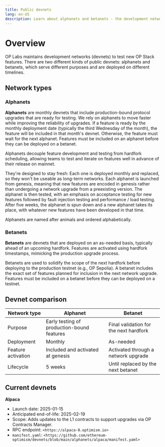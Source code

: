 ```yaml
---
title: Public devnets 
lang: en-US
description: Learn about alphanets and betanets - the development networks for testing upcoming OP Stack releases. 
---
```


# Overview

OP Labs maintains development networks (devnets) to test new OP Stack features.
There are two different kinds of public devnets: alphanets and betanets, which serve different purposes and are deployed on different timelines.

## Network types

### Alphanets

**Alphanets** are monthly devnets that include production-bound protocol upgrades that are ready for testing.
We rely on alphanets to move faster while improving the reliability of upgrades.
If a feature is ready by the monthly deployment date (typically the third Wednesday of the month), the feature will be included in that month's devnet.
Otherwise, the feature must wait for the next alphanet.
Features must be included on an alphanet before they can be deployed on a betanet.

Alphanets decouple feature development and testing from hardfork scheduling, allowing teams to test and iterate on features well in advance of their release on mainnet.

They're designed to stay fresh: Each one is deployed monthly and replaced, so they won't be useable as long-term networks.
Each alphanet is launched from genesis, meaning that new features are encoded in genesis rather than undergoing a network upgrade from a preexisting version.
The alphanet is then tested, with an emphasis on acceptance testing for new features followed by fault injection testing and performance / load testing.
After five weeks, the alphanet is spun down and a new alphanet takes its place, with whatever new features have been developed in that time.

Alphanets are named after animals and ordered alphabetically.

### Betanets

**Betanets** are devnets that are deployed on an as-needed basis, typically ahead of an upcoming hardfork.
Features are activated using hardfork timestamps, mimicking the production upgrade process.

Betanets are used to solidify the scope of the next hardfork before deploying to the production testnet (e.g., OP Sepolia).
A betanet includes the exact set of features planned for inclusion in the next network upgrade.
Features must be included on a betanet before they can be deployed on a testnet.

## Devnet comparison

| Network type       | Alphanet                                   | Betanet                                |
| ------------------ | ------------------------------------------ | -------------------------------------- |
| Purpose            | Early testing of production-bound features | Final validation for the next hardfork |
| Deployment         | Monthly                                    | As-needed                              |
| Feature activation | Included and activated at genesis          | Activated through a network upgrade    |
| Lifecycle          | 5 weeks                                    | Until replaced by the next betanet     |

## Current devnets

**Alpaca**

*   Launch date: 2025-01-15
*   Anticipated end-of-life: 2025-02-19
*   Scope: Adds updates to the L1 contracts to support upgrades via OP Contracts Manager.
*   RPC endpoint: `<https://alpaca-0.optimism.io>`
*   `manifest.yaml`: `<https://github.com/ethereum-optimism/devnets/blob/main/alphanets/alpaca/manifest.yaml>`
